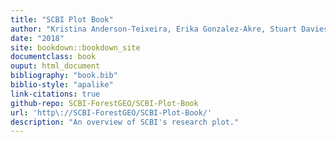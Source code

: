 ```yaml
---
title: "SCBI Plot Book"
author: "Kristina Anderson-Teixeira, Erika Gonzalez-Akre, Stuart Davies, William McShea, Alyssa Terrell, Michael Scott, Caroline Kittle, Ian McGregor"
date: "2018"
site: bookdown::bookdown_site
documentclass: book
ouput: html_document
bibliography: "book.bib"
biblio-style: "apalike"
link-citations: true
github-repo: SCBI-ForestGEO/SCBI-Plot-Book
url: 'http\://SCBI-ForestGEO/SCBI-Plot-Book/'
description: "An overview of SCBI's research plot."
---
```

